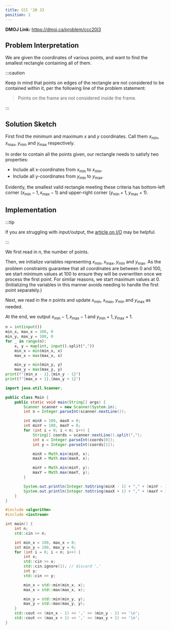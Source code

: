 ```yaml
---
title: CCC '20 J3
position: 1
---
```



**DMOJ Link:** https://dmoj.ca/problem/ccc20j3

## Problem Interpretation

We are given the coordinates of various points, and want to find the smallest rectangle containing all of them.

:::caution

Keep in mind that points on edges of the rectangle are not considered to be contained within it, per the following line of the problem statement:

> Points on the frame are not considered inside the frame.

:::

## Solution Sketch

First find the minimum and maximum $x$ and $y$ coordinates. Call them $x_{\text{min}}$, $x_{\text{max}}$, $y_{\text{min}}$ and $y_{\text{max}}$ respectively.

In order to contain all the points given, our rectangle needs to satisfy two properties:

- Include all x-coordinates from $x_{\text{min}}$ to $x_{\text{min}}$.
- Include all y-coordinates from $y_{\text{min}}$ to $y_{\text{max}}$.

Evidently, the smallest valid rectangle meeting these criteria has bottom-left corner $(x_{\text{min}}-1, x_{\text{max}}-1)$ and upper-right corner $(y_{\text{min}}+1, y_{\text{max}}+1)$.

## Implementation

:::tip

If you are struggling with input/output, the [article on I/O](../input-and-output) may be helpful.

:::

We first read in $n$, the number of points.

Then, we initialize variables representing $x_{\text{min}}$, $x_{\text{max}}$, $y_{\text{min}}$ and $y_{\text{max}}$.
As the problem constraints guarantee that all coordinates are between $0$ and $100$, we start minimum values at $100$ to ensure they will be overwritten once we process the first point.
For similar reasons, we start maximum values at $0$.
(Initializing the variables in this manner avoids needing to handle the first point separately.)

Next, we read in the $n$ points and update $x_{\text{min}}$, $x_{\text{max}}$, $y_{\text{min}}$ and $y_{\text{max}}$ as needed.

At the end, we output $x_{\text{min}}-1, x_{\text{max}}-1$ and $y_{\text{min}}+1, y_{\text{max}}+1$.

<Tabs>
<TabItem value="py" label="Python" default>

```py
n = int(input())
min_x, max_x = 100, 0
min_y, max_y = 100, 0
for _ in range(n):
	x, y = map(int, input().split(","))
	min_x = min(min_x, x)
	max_x = max(max_x, x)

	min_y = min(min_y, y)
	max_y = max(max_y, y)
print(f"{min_x - 1},{min_y - 1}")
print(f"{max_x + 1},{max_y + 1}")
```

</TabItem>

<TabItem value="java" label="Java">

```java
import java.util.Scanner;

public class Main {
	public static void main(String[] args) {
		Scanner scanner = new Scanner(System.in);
		int n = Integer.parseInt(scanner.nextLine());

		int minX = 100, maxX = 0;
		int minY = 100, maxY = 0;
		for (int i = 0; i < n; i++) {
			String[] coords = scanner.nextLine().split(",");
			int x = Integer.parseInt(coords[0]);
			int y = Integer.parseInt(coords[1]);

			minX = Math.min(minX, x);
			maxX = Math.max(maxX, x);

			minY = Math.min(minY, y);
			maxY = Math.max(maxY, y);
		}

		System.out.println(Integer.toString(minX - 1) + "," + (minY - 1));
		System.out.println(Integer.toString(maxX + 1) + "," + (maxY + 1));
	}
}
```

</TabItem>

<TabItem value="cpp" label="C++">

```cpp
#include <algorithm>
#include <iostream>

int main() {
	int n;
	std::cin >> n;

	int min_x = 100, max_x = 0;
	int min_y = 100, max_y = 0;
	for (int i = 0; i < n; i++) {
		int x;
		std::cin >> x;
		std::cin.ignore(1); // discard ','
		int y;
		std::cin >> y;

		min_x = std::min(min_x, x);
		max_x = std::max(max_x, x);

		min_y = std::min(min_y, y);
		max_y = std::max(max_y, y);
	}
	std::cout << (min_x - 1) << ',' << (min_y - 1) << '\n';
	std::cout << (max_x + 1) << ',' << (max_y + 1) << '\n';
}
```

</TabItem>
</Tabs>
